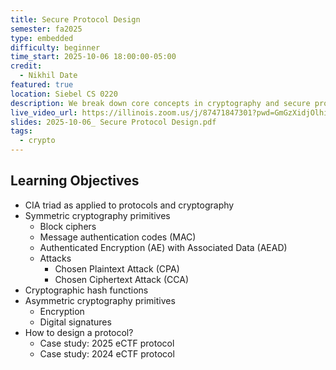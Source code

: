```yaml
---
title: Secure Protocol Design
semester: fa2025
type: embedded
difficulty: beginner
time_start: 2025-10-06 18:00:00-05:00
credit:
  - Nikhil Date
featured: true
location: Siebel CS 0220
description: We break down core concepts in cryptography and secure protocol design in the context of embedded security.
live_video_url: https://illinois.zoom.us/j/87471847301?pwd=GmGzXidjOlhiYguFJ5eqbsdolGxyIk.1
slides: 2025-10-06_ Secure Protocol Design.pdf
tags:
  - crypto
---
```

## Learning Objectives

- CIA triad as applied to protocols and cryptography
- Symmetric cryptography primitives
    - Block ciphers
    - Message authentication codes (MAC)
    - Authenticated Encryption (AE) with Associated Data (AEAD)
    - Attacks
        - Chosen Plaintext Attack (CPA)
        - Chosen Ciphertext Attack (CCA)
- Cryptographic hash functions
- Asymmetric cryptography primitives
    - Encryption
    -  Digital signatures
- How to design a protocol?
    - Case study: 2025 eCTF protocol
    - Case study: 2024 eCTF protocol
